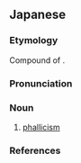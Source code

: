 ==Japanese==
{{ja-kanjitab|だん|こん|すう|はい|yomi=o}}

===Etymology===
Compound of {{compound|男根|tr1=dankon|t1=penis|崇拝|tr2=sūhai|t2=worship|lang=ja|sort=たんこんすうはい'}}.

===Pronunciation===
{{ja-pron|yomi=o|だんこんすうはい|acc=5|acc_ref=DJR}}

===Noun===
{{ja-noun|kyu=男根崇拜|だんこんすうはい}}

# [[phallicism]]

===References===
<references/>